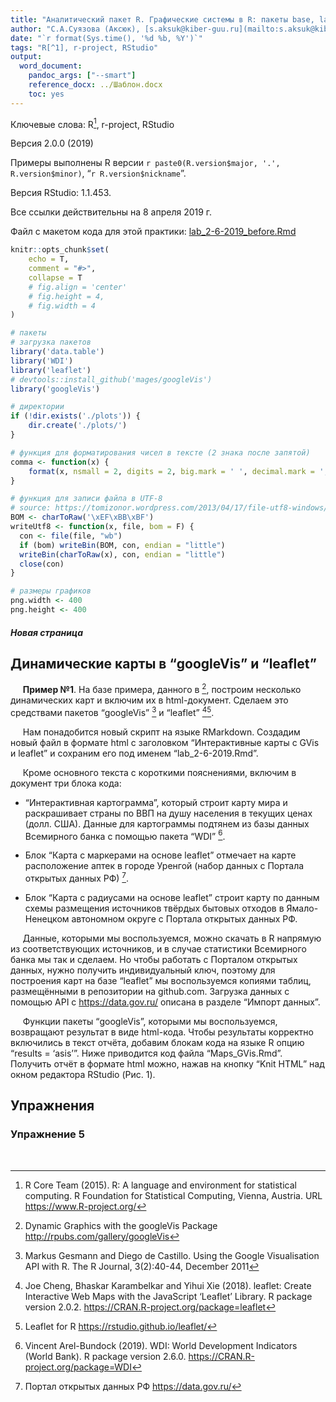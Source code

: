 ```yaml
---
title: "Аналитический пакет R. Графические системы в R: пакеты base, lattice, ggplot2"
author: "С.А.Суязова (Аксюк), [s.aksuk@kiber-guu.ru](mailto:s.aksuk@kiber-guu.ru)"
date: "`r format(Sys.time(), '%d %b, %Y')`"
tags: "R[^1], r-project, RStudio"  
output:
  word_document:
    pandoc_args: ["--smart"]
    reference_docx: ../Шаблон.docx
    toc: yes
---
```


Ключевые слова: R[^1], r-project, RStudio  

Версия 2.0.0 (2019)  

Примеры выполнены R версии `r paste0(R.version$major, '.', R.version$minor)`, "`r R.version$nickname`".  

Версия RStudio: 1.1.453.  

Все ссылки действительны на 8 апреля 2019 г.  

Файл с макетом кода для этой практики: [lab_2-6-2019_before.Rmd]()     


```r
knitr::opts_chunk$set(
    echo = T,
    comment = "#>",
    collapse = T
    # fig.align = 'center'
    # fig.height = 4,
    # fig.width = 4
)

# пакеты
# загрузка пакетов
library('data.table')
library('WDI')
library('leaflet')
# devtools::install_github('mages/googleVis')
library('googleVis')

# директории
if (!dir.exists('./plots')) {
    dir.create('./plots/')
}

# функция для форматирования чисел в тексте (2 знака после запятой)
comma <- function(x) {
    format(x, nsmall = 2, digits = 2, big.mark = ' ', decimal.mark = ',')
}

# функция для записи файла в UTF-8
# source: https://tomizonor.wordpress.com/2013/04/17/file-utf8-windows/
BOM <- charToRaw('\xEF\xBB\xBF')
writeUtf8 <- function(x, file, bom = F) {
  con <- file(file, "wb")
  if (bom) writeBin(BOM, con, endian = "little")
  writeBin(charToRaw(x), con, endian = "little")
  close(con)
}

# размеры графиков
png.width <- 400
png.height <- 400
```

##### Новая страница    

## Динамические карты в "googleVis" и "leaflet"         

\ \ \ \ \ **Пример №1**. На базе примера, данного в [^2], построим несколько динамических карт и включим их в html-документ. Сделаем это средствами пакетов "googleVis" [^3] и "leaflet" [^4][^5].    

\ \ \ \ \ Нам понадобится новый скрипт на языке RMarkdown. Создадим новый файл в формате html с заголовком "Интерактивные карты с GVis и leaflet" и сохраним его под именем "lab_2-6-2019.Rmd".     

\ \ \ \ \ Кроме основного текста с короткими пояснениями, включим в документ три блока кода:     

* "Интерактивная картограмма", который строит карту мира и раскрашивает страны по ВВП на душу населения в текущих ценах (долл. США). Данные для картограммы подтянем из базы данных Всемирного банка с помощью пакета "WDI" [^6].    

* Блок "Карта с маркерами на основе leaflet" отмечает на карте расположение аптек в городе Уренгой (набор данных с Портала открытых данных РФ) [^7].    

* Блок "Карта с радиусами на основе leaflet" строит карту по данным схемы размещения источников твёрдых бытовых отходов в Ямало-Ненецком автономном округе с Портала открытых данных РФ.    

\ \ \ \ \ Данные, которыми мы воспользуемся, можно скачать в R напрямую из соответствующих источников, и в случае статистики Всемирного банка мы так и сделаем. Но чтобы работать с Порталом открытых данных, нужно получить индивидуальный ключ, поэтому для построения карт на базе "leaflet" мы воспользуемся копиями таблиц, размещёнными в репозитории на github.com. Загрузка данных с помощью API с <https://data.gov.ru/> описана в разделе "Импорт данных".     

\ \ \ \ \ Функции пакеты "googleVis", которыми мы воспользуемся, возвращают результат в виде html-кода. Чтобы результаты корректно включились в текст отчёта, добавим блокам кода на языке R опцию "results = 'asis'".
Ниже приводится код файла "Maps_GVis.Rmd". Получить отчёт в формате html можно, нажав на кнопку "Knit HTML" над окном редактора RStudio (Рис. 1).
    




## Упражнения   

### Упражнение 5   

\ \ \ \ \ 



[//]: # Концевые сноски

[^1]: R Core Team (2015). R: A language and environment for statistical computing. R Foundation for Statistical Computing, Vienna, Austria. URL <https://www.R-project.org/>   

[^2]: Dynamic Graphics with the googleVis Package <http://rpubs.com/gallery/googleVis>     

[^3]: Markus Gesmann and Diego de Castillo. Using the Google Visualisation API with R. The R Journal, 3(2):40-44, December 2011    

[^4]: Joe Cheng, Bhaskar Karambelkar and Yihui Xie (2018). leaflet: Create Interactive Web Maps with the JavaScript 'Leaflet' Library. R package version 2.0.2. <https://CRAN.R-project.org/package=leaflet>    

[^5]: Leaflet for R <https://rstudio.github.io/leaflet/>    

[^6]: Vincent Arel-Bundock (2019). WDI: World Development Indicators (World Bank). R package version 2.6.0. <https://CRAN.R-project.org/package=WDI>    

[^7]: Портал открытых данных РФ <https://data.gov.ru/>    




[^15]: Create Colorful Graphs in R with RColorBrewer and plotly. URL: <https://moderndata.plot.ly/create-colorful-graphs-in-r-with-rcolorbrewer-and-plotly/>    

[^16]: С.Э. Мастицкий, В.К. Шитиков, Статистический анализ и визуализация данных с помощью R. URL: <http://www.ievbras.ru/ecostat/Kiril/R/Mastitsky%20and%20Shitikov%202014.pdf>    

[^17]: Регионы Республики Беларусь, 2015. Том 1. URL: <http://www.belstat.gov.by/ofitsialnaya-statistika/regiony-respubliki-belarus/publikatsii/index_726/>    

[^18]: Регионы Республики Беларусь, 2015. Том 2. URL: <http://www.belstat.gov.by/ofitsialnaya-statistika/regiony-respubliki-belarus/publikatsii/index_732/>    

[^19]: Регионы России. Социально-экономические показатели / gks.ru. URL: <http://www.gks.ru/wps/wcm/connect/rosstat_main/rosstat/ru/statistics/publications/catalog/doc_1138623506156>    

[^20]: База данных показателей муниципальных образований. URL: <http://www.gks.ru/dbscripts/munst/>   